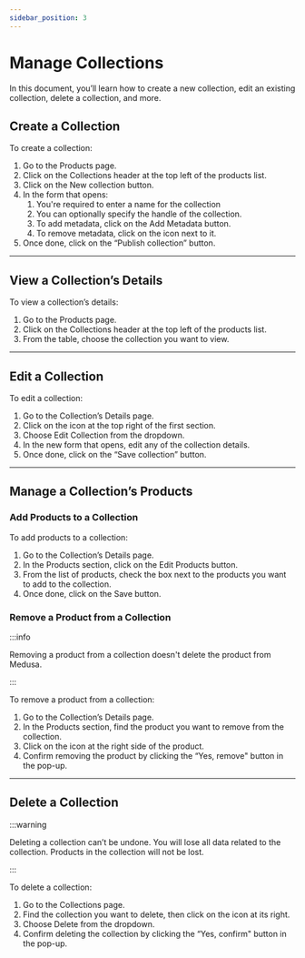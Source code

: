 ```yaml
---
sidebar_position: 3
---
```



# Manage Collections

In this document, you’ll learn how to create a new collection, edit an existing collection, delete a collection, and more.

## Create a Collection

To create a collection:

1. Go to the Products page.
2. Click on the Collections header at the top left of the products list.
3. Click on the New collection button.
4. In the form that opens:
    1. You're required to enter a name for the collection
    2. You can optionally specify the handle of the collection.
    3. To add metadata, click on the Add Metadata button.
    4. To remove metadata, click on the <UiIcon lightIcon="https://i.imgur.com/7hztVhj.png" darkIcon="https://i.imgur.com/1yp4PNt.png" alt="trash" /> icon next to it.
5. Once done, click on the “Publish collection” button.

---

## View a Collection’s Details

To view a collection’s details:

1. Go to the Products page.
2. Click on the Collections header at the top left of the products list.
3. From the table, choose the collection you want to view.

---

## Edit a Collection

To edit a collection:

1. Go to the Collection’s Details page.
2. Click on the <UiIcon lightIcon="https://i.imgur.com/1ordBC6.png" darkIcon="https://i.imgur.com/dSwWYBH.png" alt="three dots" /> icon at the top right of the first section.
3. Choose Edit Collection from the dropdown.
4. In the new form that opens, edit any of the collection details.
5. Once done, click on the “Save collection” button.

---

## Manage a Collection’s Products

### Add Products to a Collection

To add products to a collection:

1. Go to the Collection’s Details page.
2. In the Products section, click on the Edit Products button.
3. From the list of products, check the box next to the products you want to add to the collection.
4. Once done, click on the Save button.

### Remove a Product from a Collection

:::info

Removing a product from a collection doesn't delete the product from Medusa.

:::

To remove a product from a collection:

1. Go to the Collection’s Details page.
2. In the Products section, find the product you want to remove from the collection.
3. Click on the <UiIcon lightIcon="https://i.imgur.com/7hztVhj.png" darkIcon="https://i.imgur.com/1yp4PNt.png" alt="trash" /> icon at the right side of the product.
4. Confirm removing the product by clicking the “Yes, remove" button in the pop-up.

---

## Delete a Collection

:::warning

Deleting a collection can’t be undone. You will lose all data related to the collection. Products in the collection will not be lost.

:::

To delete a collection:

1. Go to the Collections page.
2. Find the collection you want to delete, then click on the <UiIcon lightIcon="https://i.imgur.com/1ordBC6.png" darkIcon="https://i.imgur.com/dSwWYBH.png" alt="three dots" /> icon at its right.
3. Choose Delete from the dropdown.
4. Confirm deleting the collection by clicking the “Yes, confirm" button in the pop-up.